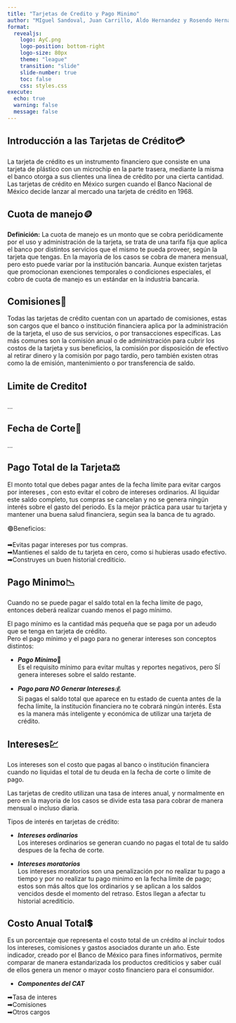 ```yaml
---
title: "Tarjetas de Credito y Pago Minimo"
author: "MIguel Sandoval, Juan Carrillo, Aldo Hernandez y Rosendo Hernandez"
format:
  revealjs:
    logo: AyC.png  
    logo-position: bottom-right
    logo-size: 80px
    theme: "league"
    transition: "slide"
    slide-number: true
    toc: false
    css: styles.css
execute:
  echo: true
  warning: false
  message: false
---
```


## Introducción a las Tarjetas de Crédito💳

La tarjeta de crédito es un instrumento financiero que consiste en una tarjeta de plástico con un microchip en la parte trasera, mediante la misma el banco otorga a sus clientes una línea de crédito por una cierta cantidad. Las tarjetas de crédito en México surgen cuando el Banco Nacional de México decide lanzar al mercado una tarjeta de crédito en 1968.

## Cuota de manejo🪙

**Definición:**
La cuota de manejo es un monto que se cobra periódicamente por el uso y administración de la tarjeta, se trata de una tarifa fija que aplica el banco por distintos servicios que el mismo te pueda proveer, según la tarjeta que tengas. En la mayoría de los casos se cobra de manera mensual, pero esto puede variar por la institución bancaria. Aunque existen tarjetas que promocionan exenciones temporales o condiciones especiales,  el cobro de cuota de manejo es un estándar en la industria bancaria.

## Comisiones🧾

Todas las tarjetas de crédito cuentan con un apartado de comisiones, estas son cargos que el banco o institución financiera aplica por la administración de la tarjeta, el uso de sus servicios, o por transacciones específicas. Las más comunes son la comisión anual o de administración para cubrir los costos de la tarjeta y sus beneficios, la comisión por disposición de efectivo al retirar dinero y la comisión por pago tardío, pero también existen otras como la de emisión, mantenimiento o por transferencia de saldo.

## Limite de Credito❗ {.scrollable}
...


## Fecha de Corte📆
...


## Pago Total de la Tarjeta⚖️

El monto total que debes pagar antes de la fecha límite para evitar cargos por intereses , con esto evitar el cobro de intereses ordinarios. Al liquidar este saldo completo, tus compras se cancelan y no se genera ningún interés sobre el gasto del periodo. Es la mejor práctica para usar tu tarjeta y mantener una buena salud financiera, según sea la banca de tu agrado.  

🟢Beneficios:
 
➡Evitas pagar intereses por tus compras.   
➡Mantienes el saldo de tu tarjeta en cero, como si hubieras usado efectivo.  
➡Construyes un buen historial crediticio.  

## Pago Minimo📉 {.scrollable}


Cuando no se puede pagar el saldo total en la fecha límite de pago, entonces deberá realizar cuando menos el pago mínimo.   


El pago mínimo es la cantidad más pequeña que se paga por un adeudo que se tenga en tarjeta de crédito.  
Pero el pago mínimo y el pago para no generar intereses son conceptos distintos:  

+ ***Pago Mínimo***💸  
Es el requisito mínimo para evitar multas y reportes negativos, pero SÍ genera intereses sobre el saldo restante.  

+ ***Pago para NO Generar Intereses***💰  
Si pagas el saldo total que aparece en tu estado de cuenta antes de la fecha límite, la institución financiera no te cobrará ningún interés. Esta es la manera más inteligente y económica de utilizar una tarjeta de crédito.


## Intereses💹 {.scrollable}

Los intereses son el costo que pagas al banco o institución financiera cuando no liquidas el total de tu deuda en la fecha de corte o límite de pago.  

Las tarjetas de credito utilizan una tasa de interes anual, y normalmente en  pero en la mayoria de los casos se divide esta tasa para cobrar de manera mensual o incluso diaria.  

Tipos de interés en tarjetas de crédito:

+ ***Intereses ordinarios***  
Los intereses ordinarios se generan cuando no pagas el total de tu saldo despues de la fecha de corte.

+ ***Intereses moratorios***  
Los intereses moratorios son una penalización por no realizar tu pago a tiempo y por no realizar tu pago minimo en la fecha limite de pago; estos son más altos que los ordinarios y se aplican a los saldos vencidos desde el momento del retraso.
Estos llegan a afectar tu historial acrediticio.

## Costo Anual Total💲 {.scrollable}

Es un porcentaje que representa el costo total de un crédito al incluir todos los intereses, comisiones y gastos asociados durante un año. Este indicador, creado por el Banco de México para fines informativos, permite comparar de manera estandarizada los productos crediticios y saber cuál de ellos genera un menor o mayor costo financiero para el consumidor.  

+ ***Componentes del CAT***

➡Tasa de interes  
➡Comisiones  
➡Otros cargos  